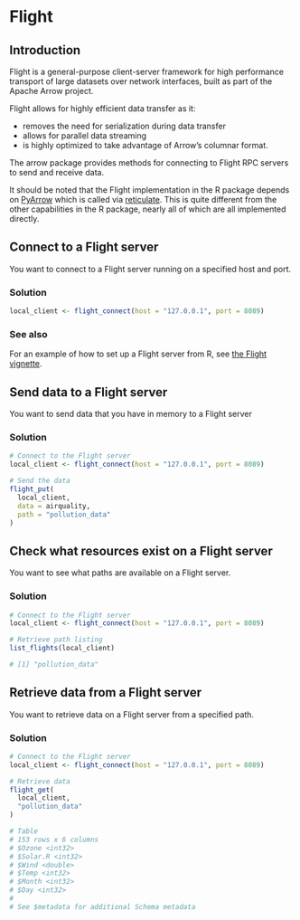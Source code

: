 # Flight

## Introduction

Flight is a general-purpose client-server framework for high performance 
transport of large datasets over network interfaces, built as part of the 
Apache Arrow project.

Flight allows for highly efficient data transfer as it:

* removes the need for serialization during data transfer
* allows for parallel data streaming
* is highly optimized to take advantage of Arrow’s columnar format.

The arrow package provides methods for connecting to Flight RPC servers to send 
and receive data.

It should be noted that the Flight implementation in the R package depends on 
[PyArrow](https://arrow.apache.org/docs/python/) which is called via 
[reticulate](https://rstudio.github.io/reticulate/). This is quite different 
from the other capabilities in the R package, nearly all of which are all 
implemented directly.

## Connect to a Flight server

You want to connect to a Flight server running on a specified host and port.

### Solution

```r
local_client <- flight_connect(host = "127.0.0.1", port = 8089)
```

### See also

For an example of how to set up a Flight server from R, see 
[the Flight vignette](https://arrow.apache.org/docs/r/articles/flight.html).

## Send data to a Flight server

You want to send data that you have in memory to a Flight server

### Solution

```r
# Connect to the Flight server
local_client <- flight_connect(host = "127.0.0.1", port = 8089)

# Send the data
flight_put(
  local_client,
  data = airquality,
  path = "pollution_data"
)
```

## Check what resources exist on a Flight server

You want to see what paths are available on a Flight server.

### Solution

```r
# Connect to the Flight server
local_client <- flight_connect(host = "127.0.0.1", port = 8089)

# Retrieve path listing
list_flights(local_client)
```

```r
# [1] "pollution_data"
```


## Retrieve data from a Flight server

You want to retrieve data on a Flight server from a specified path.

### Solution

```r
# Connect to the Flight server
local_client <- flight_connect(host = "127.0.0.1", port = 8089)

# Retrieve data
flight_get(
  local_client,
  "pollution_data"
)
```

```r
# Table
# 153 rows x 6 columns
# $Ozone <int32>
# $Solar.R <int32>
# $Wind <double>
# $Temp <int32>
# $Month <int32>
# $Day <int32>
# 
# See $metadata for additional Schema metadata
```
